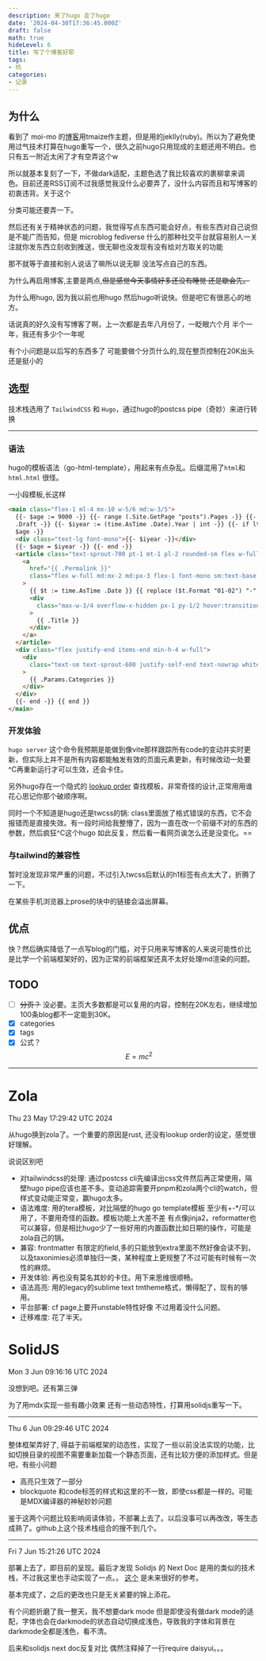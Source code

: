 ```yaml
---
description: 来了hugo 走了hugo
date: '2024-04-30T17:36:45.000Z'
draft: false
math: true
hideLevel: 6
title: 写了个博客好耶
tags:
- 坑
categories:
- 记录
---
```


## 为什么

看到了 moi-mo 的[博客](https://moi-mo.github.io/)用tmaize作主题，但是用的jeklly(ruby)。所以为了避免使用过气技术打算在hugo重写一个，很久之前hugo只用现成的主题还用不明白。也只有五一附近太闲了才有空弄这个w

所以就基本复刻了一下，不做dark适配，主题色选了我比较喜欢的裹柳拿来调色。目前还差RSS订阅不过我感觉我没什么必要弄了，没什么内容而且和写博客的初衷违背。关于这个

分类可能还要弄一下。

然后还有关于精神状态的问题，我觉得写点东西可能会好点，有些东西对自己说但是不能广而告知，但是 microblog fediverse 什么的那种社交平台就容易别人一关注就你发东西立刻收到推送，很无聊也没发现有没有给对方取关的功能

那不就等于直接和别人说话了嘛所以说无聊 没法写点自己的东西。

为什么再启用博客,主要是两点,~~但是感觉今天事情好多还没有睡觉 还是歇会先。~~

为什么用hugo, 因为我以前也用hugo 然后hugo听说快。但是吧它有很恶心的地方。

话说真的好久没有写博客了啊，上一次都是去年八月份了，一眨眼六个月 半个一年，我还有多少个一年呢

有个小问题是以后写的东西多了 可能要做个分页什么的,现在整页控制在20K出头 还是挺小的

## 选型

技术栈选用了 `TailwindCSS` 和 `Hugo`，通过hugo的postcss pipe（奇妙）来进行转换

---

### 语法

hugo的模板语法（go-html-template），用起来有点杂乱。后缀混用了`html`和`html.html` 很怪。

一小段模板,长这样

```html
<main class="flex-1 ml-4 mx-10 w-5/6 md:w-3/5">
  {{- $age := 9000 -}} {{- range (.Site.GetPage "posts").Pages -}} {{- if not
  .Draft -}} {{- $iyear := (time.AsTime .Date).Year | int -}} {{- if lt $iyear
  $age -}}
  <div class="text-lg font-mono">{{- $iyear -}}</div>
  {{- $age = $iyear -}} {{- end -}}
  <article class="text-sprout-700 pt-1 mt-1 pl-2 rounded-sm flex w-full">
    <a
      href="{{ .Permalink }}"
      class="flex w-full md:mx-2 md:px-3 flex-1 font-mono sm:text-base text-sm"
    >
      {{ $t := time.AsTime .Date }} {{ replace ($t.Format "01-02") "-" "/" }}
      <div
        class="max-w-3/4 overflow-x-hidden px-1 py-1/2 hover:transition-all hover:duration-300 hover:rounded-sm hover:bg-sprout-300 hover:text-white ml-5 whitespace-nowrap"
      >
        {{ .Title }}
      </div>
    </a>
  </article>
  <div class="flex justify-end items-end min-h-4 w-full">
    <div
      class="text-sm text-sprout-600 justify-self-end text-nowrap whitespace-nowrap"
    >
      {{ .Params.Categories }}
    </div>
  </div>
  {{- end -}} {{ end }}
</main>
```

### 开发体验

`hugo server` 这个命令我预期是能做到像vite那样跟踪所有code的变动并实时更新，但实际上并不是所有内容都能触发有效的页面元素更新，有时候改动一处要^C再重新运行才可以生效，还会卡住。

另外hugo存在一个隐式的 [lookup order](https://gohugo.io/templates/lookup-order/) 查找模板，非常奇怪的设计,正常用用谁花心思记你那个破顺序啊。

同时一个不知道是hugo还是twcss的锅: class里面放了格式错误的东西，它不会报错而是直接失效。有一段时间给我整懵了，因为一直在改一个前缀不对的东西的参数，然后疯狂^C这个hugo 如此反复，然后看一看网页诶怎么还是没变化。==

### 与tailwind的兼容性

暂时没发现非常严重的问题，不过引入twcss后默认的h1标签有点太大了，折腾了一下。

在某些手机浏览器上prose的块中的链接会溢出屏幕。

## 优点

快？然后确实降低了一点写blog的门槛，对于只用来写博客的人来说可能性价比是比学一个前端框架好的，因为正常的前端框架还真不太好处理md渲染的问题。

## TODO

- [ ] ~~分页？~~ 没必要。主页大多数都是可以复用的内容，控制在20K左右，继续增加100条blog都不一定能到30K。
- [x] categories
- [x] tags
- [x] 公式？ $$ E = mc^2 $$

---

# Zola

Thu 23 May 17:29:42 UTC 2024

从hugo换到zola了。一个重要的原因是rust, 还没有lookup order的设定，感觉很好理解。

说说区别吧

- 对tailwindcss的处理: 通过postcss cli先编译出css文件然后再正常使用，隔壁hugo pipe应该也差不多。变动追踪需要开pnpm和zola两个cli的watch，但样式变动能正常变，赢hugo太多。
- 语法难度: 用的tera模板，对比隔壁的hugo go template模板 至少有+-\*/可以用了，不要用奇怪的函数。模板功能上大差不差 有点像jinja2，reformatter也可以兼容，但是相比hugo少了一些好用的内置函数比如日期的操作，可能是zola自己的锅。
- 兼容: frontmatter 有限定的field,多的只能放到extra里面不然好像会读不到，以及taxonimies必须单独归一类，某种程度上更规整了不过可能有时候有一次性的麻烦。
- 开发体验: 再也没有莫名其妙的卡住。用下来思维很顺畅。
- 语法高亮: 用的legacy的sublime text tmtheme格式，懒得配了，现有的够用。
- 平台部署: cf page上要开unstable特性好像 不过用着没什么问题。
- 迁移难度: 花了半天。


# SolidJS


Mon  3 Jun 09:16:16 UTC 2024

没想到吧。还有第三弹

为了用mdx实现一些有趣小效果 还有一些动态特性，打算用solidjs重写一下。

---

Thu  6 Jun 09:29:46 UTC 2024

整体框架弄好了, 得益于前端框架的动态性，实现了一些以前没法实现的功能，比如切换目录的视图不需要重新加载一个静态页面，还有比较方便的添加样式。但是吧，有些小问题

+ 高亮只生效了一部分
+ blockquote 和code标签的样式和这里的不一致，即使css都是一样的。可能是MDX编译器的神秘妙妙问题

鉴于这两个问题比较影响阅读体验，不部署上去了。以后没事可以再改改，等生态成熟了。github上这个技术栈组合的搜不到几个。

---

Fri  7 Jun 15:21:26 UTC 2024


部署上去了，即目前的呈现。最后才发现  Solidjs 的 Next Doc 是用的类似的技术栈，不过我这里也手动实现了一点。。 [这个](https://github.com/solidjs/solid-docs-next/blob/a8dfef041695e484b87fa2773bb26632ba1ade7d/src/app.tsx#L44) 是未来很好的参考。

基本完成了，之后的更改也只是无关紧要的锦上添花。

有个问题折磨了我一整天，我不想要dark mode 但是即使没有做dark mode的适配，字体也会在darkmode的状态自动切换成浅色，导致我的字体和背景在darkmode全都是浅色，看不清。

后来和solidjs next doc反复对比 偶然注释掉了一行require daisyui。。。
